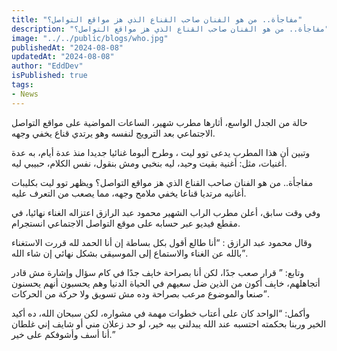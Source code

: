 ```yaml
---
title: "مفاجأة.. من هو الفنان صاحب القناع الذي هز مواقع التواصل؟"
description: "مفاجأة.. من هو الفنان صاحب القناع الذي هز مواقع التواصل؟"
image: "../../public/blogs/who.jpg"
publishedAt: "2024-08-08"
updatedAt: "2024-08-08"
author: "EddDev"
isPublished: true
tags:
- News
---
```


حالة من الجدل الواسع، أثارها مطرب شهير، الساعات المواضية على مواقع التواصل الاجتماعي بعد الترويج لنفسه وهو يرتدي قناع يخفي وجهه.

وتبين أن هذا المطرب يدعى  توو ليت ، وطرح ألبوما غنائيا جديدا منذ عدة أيام، به عدة أغنيات، مثل: أغنية بقيت وحيد، ليه بنخبي ومش بنقول، نفس الكلام، حبيبي ليه.

مفاجأة..  من هو الفنان صاحب القناع الذي هز مواقع التواصل؟
ويظهر توو ليت بكليبات أغانيه مرتديا قناعا يخفي ملامح وجهه، مما يصعب من التعرف عليه.

وفي وقت سابق، أعلن مطرب الراب الشهير محمود عبد الرازق  اعتزاله الغناء نهائيا، في مقطع فيديو عبر حسابه على موقع التواصل الاجتماعي انستجرام.

وقال محمود عبد الرازق : “أنا طالع أقول بكل بساطة إن أنا الحمد لله قررت الاستغناء بالله عن الغناء والاستماع إلى الموسيقى بشكل نهائي إن شاء الله”.

وتابع: ” قرار صعب جدًا، لكن أنا بصراحة خاېف جدًا في كام سؤال وإشارة مش قادر أتجاهلهم، خاېف أكون من الذين ضل سعيهم في الحياة الدنيا وهم يحسبون أنهم يحسنون صنعا والموضوع مرعب بصراحة وده مش تسويق ولا حركة من الحركات”.

وأكمل: “الواحد كان على أعتاب خطوات مهمة في مشواره، لكن سبحان الله، ده أكيد الخير وربنا بحكمته احتسبه عند الله يبدلني بيه خير، لو حد زعلان مني أو شايف إني غلطان أنا أسف وأشوفكم على خير.”